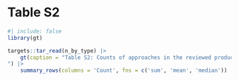 # Table S2


```r
#| include: false
library(gt)
```

```r
targets::tar_read(n_by_type) |>
	gt(caption = "Table S2: Counts of approaches in the reviewed producer-scrounger literature (Table S1) categorized as producer-scrounger dynamic models using evolutionary game theory, empirical tests, other approaches, or not relevant. Some articles used multiple approaches therefore the total count is larger than the total number of articles reviewed. The category 'other approaches' included, for example, agent-based simulations and genetic algorithms. Approaches were deemed not relevant when they did not explicitly model or test producer-scrounger dynamics and included the term solely in the article's keywords, introduction or discussion content. Counts are summarized using mean, median and grand total sum across approaches.  
") |>
	summary_rows(columns = 'Count', fns = c('sum', 'mean', 'median'))
```
